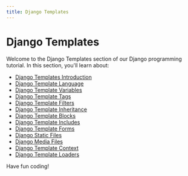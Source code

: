 ```yaml
---
title: Django Templates
---
```


# Django Templates

Welcome to the Django Templates section of our Django programming tutorial. In this section, you'll learn about:

- [Django Templates Introduction](./0-django-templates-introduction.mdx)
- [Django Template Language](./1-django-template-language.mdx)
- [Django Template Variables](./2-django-template-variables.mdx)
- [Django Template Tags](./3-django-template-tags.mdx)
- [Django Template Filters](./4-django-template-filters.mdx)
- [Django Template Inheritance](./5-django-template-inheritance.mdx)
- [Django Template Blocks](./6-django-template-blocks.mdx)
- [Django Template Includes](./7-django-template-includes.mdx)
- [Django Template Forms](./8-django-template-forms.mdx)
- [Django Static Files](./9-django-static-files.mdx)
- [Django Media Files](./10-django-media-files.mdx)
- [Django Template Context](./11-django-template-context.mdx)
- [Django Template Loaders](./12-django-template-loaders.mdx)

Have fun coding!